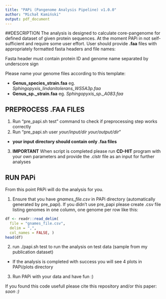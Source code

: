 ```yaml
---
title: "PAPi (Pangenome Analysis Pipeline) v1.0.0"
author: "Michał Kamiński"
output: pdf_document
---
```

##DESCRIPTION
The analysis is designed to calculate core-pangenome for defined dataset of given protein sequences.
At the moment PAPi in not self-sufficient and require some user effort.
User should provide __.faa__ files with appropriately formatted fasta headers and file names:

Fasta header must contain protein ID and genome name separated by underscore sign

Please name your genome files according to this template:

 * __Genus_species_strain.faa__ eg. _Sphingopyxis_lindanitolerans_WS5A3p.faa_
 * __Genus_sp.\_strain.faa__ eg. _Sphingopyxis_sp.\_A083.faa_

## PREPROCESS .FAA FILES

1. Run "pre_papi.sh test" command to check if preprocessing step works correctly
2. Run "pre_papi.sh user _your/input/dir_ _your/output/dir_"
- __your input directory should contain only .faa files__
3. __IMPORTANT__ When script is completed please run __CD-HIT__ program with your own parameters and provide the .clstr file as an input for further analyses 


## RUN PAPi

From this point PAPi will do the analysis for you.

1. Ensure that you have _gnames_file.csv_ in PAPi directory (automatically generated
by pre_papi). If you didn't use pre_papi please create .csv file listing genomes in one column, one genome per row like this:
```r
df <- readr::read_delim(
  file = "gnames_file.csv",
  delim = ",",
  col_names = FALSE, )
head(df)
```

2. run ./papi.sh test to run the analysis on test data (sample from my publication dataset)

* If the analysis is completed with success you will see 4 plots in PAPi/plots directory

3. Run PAPi with your data and have fun :)

If you found this code usefull please cite this repository and/or this paper: _soon :)_
